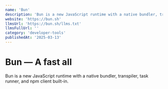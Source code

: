 ```yaml
---
name: 'Bun'
description: 'Bun is a new JavaScript runtime with a native bundler, transpiler, task runner, and npm client built-in.'
website: 'https://bun.sh'
llmsUrl: 'https://bun.sh/llms.txt'
llmsFullUrl: ''
category: 'developer-tools'
publishedAt: '2025-03-13'
---
```


# Bun — A fast all

Bun is a new JavaScript runtime with a native bundler, transpiler, task runner, and npm client built-in.
